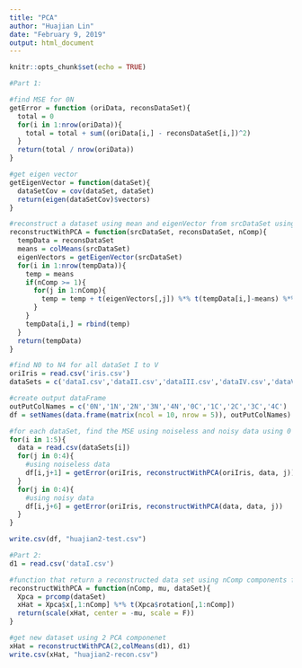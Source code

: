```yaml
---
title: "PCA"
author: "Huajian Lin"
date: "February 9, 2019"
output: html_document
---
```


```r
knitr::opts_chunk$set(echo = TRUE)
```


```r
#Part 1: 

#find MSE for 0N
getError = function (oriData, reconsDataSet){
  total = 0
  for(i in 1:nrow(oriData)){
    total = total + sum((oriData[i,] - reconsDataSet[i,])^2)
  }
  return(total / nrow(oriData))
}

#get eigen vector 
getEigenVector = function(dataSet){
  dataSetCov = cov(dataSet, dataSet)
  return(eigen(dataSetCov)$vectors)
}

#reconstruct a dataset using mean and eigenVector from srcDataSet using nComp
reconstructWithPCA = function(srcDataSet, reconsDataSet, nComp){
  tempData = reconsDataSet
  means = colMeans(srcDataSet)
  eigenVectors = getEigenVector(srcDataSet)
  for(i in 1:nrow(tempData)){
    temp = means
    if(nComp >= 1){
      for(j in 1:nComp){
        temp = temp + t(eigenVectors[,j]) %*% t(tempData[i,]-means) %*% eigenVectors[,j]
      }
    }
    tempData[i,] = rbind(temp)
  }
  return(tempData)
}

#find N0 to N4 for all dataSet I to V
oriIris = read.csv('iris.csv')
dataSets = c('dataI.csv','dataII.csv','dataIII.csv','dataIV.csv','dataV.csv')

#create output dataFrame
outPutColNames = c('0N','1N','2N','3N','4N','0C','1C','2C','3C','4C')
df = setNames(data.frame(matrix(ncol = 10, nrow = 5)), outPutColNames)

#for each dataSet, find the MSE using noiseless and noisy data using 0 to 4 components
for(i in 1:5){
  data = read.csv(dataSets[i])
  for(j in 0:4){
    #using noiseless data 
    df[i,j+1] = getError(oriIris, reconstructWithPCA(oriIris, data, j))
  }
  for(j in 0:4){
    #using noisy data 
    df[i,j+6] = getError(oriIris, reconstructWithPCA(data, data, j))
  }
}

write.csv(df, "huajian2-test.csv")
```

```r
#Part 2:
d1 = read.csv('dataI.csv')

#function that return a reconstructed data set using nComp components from PCA with means mu
reconstructWithPCA = function(nComp, mu, dataSet){
  Xpca = prcomp(dataSet)
  xHat = Xpca$x[,1:nComp] %*% t(Xpca$rotation[,1:nComp])
  return(scale(xHat, center = -mu, scale = F))
}

#get new dataset using 2 PCA componenet 
xHat = reconstructWithPCA(2,colMeans(d1), d1)
write.csv(xHat, "huajian2-recon.csv")
```



